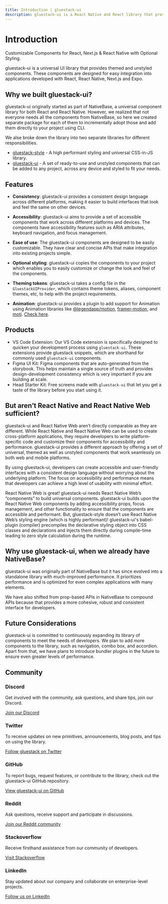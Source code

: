 ```yaml
---
title: Introduction | gluestack-ui
description: gluestack-ui is a React Native and React library that provides universal, styled, and accessible components.
---
```



<Meta title="Overview/Introduction" />

# Introduction

Customizable Components for React, Next.js & React Native with Optional Styling.

gluestack-ui is a universal UI library that provides themed and unstyled components. These components are designed for easy integration into applications developed with React, React Native, Next.js and Expo.

## Why we built gluestack-ui?

gluestack-ui originally started as part of NativeBase, a universal component library for both React and React Native. However, we realized that not everyone needs all the components from NativeBase, so here we created separate package for each of them to incrementally adopt those and add them directly to your project using CLI.

We alse broke down the library into two separate libraries for different responsibilities.

- [gluestack-style](/style/docs) - A high performant styling and universal CSS-in-JS library.
- [gluestack-ui](/ui) - A set of ready-to-use and unstyled components that can be added to any project, across any device and styled to fit your needs.

## Features

- **Consistency**: gluestack-ui provides a consistent design language across different platforms, making it easier to build interfaces that look and feel the same on other devices.

- **Accessibility**: gluestack-ui aims to provide a set of accessible components that work across different platforms and devices. The components have accessibility features such as ARIA attributes, keyboard navigation, and focus management.

- **Ease of use**: The gluestack-ui components are designed to be easily customizable. They have clear and concise APIs that make integration into existing projects simple.

- **Optional styling**: gluestack-ui copies the components to your project which enables you to easily customize or change the look and feel of the components.

- **Theming tokens**: gluestack-ui takes a config file in the `GluestackUIProvider`, which contains theme tokens, aliases, component themes, etc, to help with the project requirements.

- **Animation**: gluestack-ui provides a plugin to add support for Animation using Animation libraries like [@legendapp/motion](https://legendapp.com/open-source/motion/), [framer-motion](https://www.framer.com/motion/), and [moti](https://moti.fyi/). [Check here](https://gluestack.io/style/docs).

## Products

- VS Code Extension: Our VS Code extension is specifically designed to quicken your development process using `gluestack-ui`. These extensions provide gluestack snippets, which are shorthand for commonly used `gluestack-ui` components.
- Figma UI Kit: Figma components that are auto-generated from the storybook. This helps maintain a single source of truth and provides design-development consistency which is very important if you are building at scale.
- Head Starter Kit: Free screens made with `gluestack-ui` that let you get a taste of the library before you start using it.

## But aren’t React Native and React Native Web sufficient?

gluestack-ui and React Native Web aren’t directly comparable as they are different. While React Native and React Native Web can be used to create cross-platform applications, they require developers to write platform-specific code and customize their components for accessibility and performance. gluestack-ui provides a different approach by offering a set of universal, themed as well as unstyled components that work seamlessly on both web and mobile platforms.

By using gluestack-ui, developers can create accessible and user-friendly interfaces with a consistent design language without worrying about the underlying platform. The focus on accessibility and performance means that developers can achieve a high level of usability with minimal effort.

React Native Web is great! gluestack-ui needs React Native Web’s “components” to build universal components. gluestack-ui builds upon the React Native Web components by adding accessibility props, focus management, and other functionality to ensure that the components are accessible and performant. But, gluestack-style doesn’t use React Native Web’s styling engine (which is highly performant)! gluestack-ui's babel-plugin (compiler) precompiles the declarative styling object into CSS classes and declarations and injects them directly during compile-time leading to zero style calculation during the runtime.

## Why use gluestack-ui, when we already have NativeBase?

gluestack-ui was originally part of NativeBase but it has since evolved into a standalone library with much-improved performance. It prioritizes performance and is optimized for even complex applications with many elements.

We have also shifted from prop-based APIs in NativeBase to compound APIs because that provides a more cohesive, robust and consistent interface for developers.

## Future Considerations

gluestack-ui is committed to continuously expanding its library of components to meet the needs of developers. We plan to add more components to the library, such as navigation, combo box, and accordion. Apart from that, we have plans to introduce bundler plugins in the future to ensure even greater levels of performance.

## Community

### Discord

Get involved with the community, ask questions, and share tips, join our Discord.

[Join our Discord](https://discord.gg/95qQ84nf6f)

### Twitter

To receive updates on new primitives, announcements, blog posts, and tips on using the library.

[Follow gluestack on Twitter](https://twitter.com/gluestack)

### GitHub

To report bugs, request features, or contribute to the library, check out the gluestack-ui GitHub repository.

[View gluestack-ui on GitHub](https://github.com/gluestack/gluestack-ui)

### Reddit

Ask questions, receive support and participate in discussions.

[Join our Reddit community](https://github.com/gluestack/gluestack-ui)

### Stackoverflow

Receive firsthand assistance from our community of developers.

[Visit Stackoverflow](https://stackoverflow.com/questions/tagged/gluestack)

### LinkedIn

Stay updated about our company and collaborate on enterprise-level projects.

[Follow us on LinkedIn](https://www.linkedin.com/company/gluestackio/)
